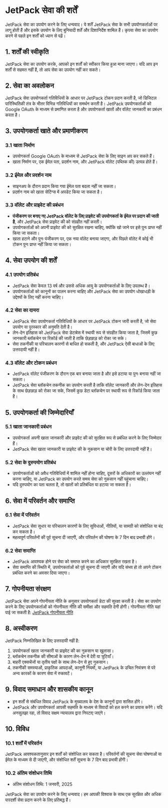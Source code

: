 # JetPack सेवा की शर्तें

JetPack सेवा का उपयोग करने के लिए धन्यवाद। ये शर्तें JetPack सेवा के सभी उपयोगकर्ताओं पर लागू होती हैं और इसके उपयोग के लिए बुनियादी शर्तें और दिशानिर्देश शामिल हैं। कृपया सेवा का उपयोग करने से पहले इन शर्तों को ध्यान से पढ़ें।

## 1. शर्तों की स्वीकृति
JetPack सेवा का उपयोग करके, आपको इन शर्तों को स्वीकार किया हुआ माना जाएगा। यदि आप इन शर्तों से सहमत नहीं हैं, तो आप सेवा का उपयोग नहीं कर सकते।

## 2. सेवा का अवलोकन
JetPack सेवा उपयोगकर्ता गतिविधियों के आधार पर JetPack टोकन प्रदान करती है, जो डिजिटल पारिस्थितिकी तंत्र के भीतर विभिन्न गतिविधियों का समर्थन करती है। JetPack उपयोगकर्ताओं को Google OAuth के माध्यम से प्रमाणित करता है और उपयोगकर्ता खातों और वॉलेट जानकारी का प्रबंधन करता है।

## 3. उपयोगकर्ता खाते और प्रमाणीकरण

### 3.1 खाता निर्माण
- उपयोगकर्ता Google OAuth के माध्यम से JetPack सेवा के लिए साइन अप कर सकते हैं।
- खाता निर्माण पर, एक ईमेल पता, प्रदर्शन नाम, और JetPack वॉलेट (पब्लिक की) उत्पन्न होते हैं।

### 3.2 ईमेल और प्रदर्शन नाम
- साइनअप के दौरान प्रदान किया गया ईमेल पता बदला नहीं जा सकता।
- प्रदर्शन नाम को खाता सेटिंग्स में अपडेट किया जा सकता है।

### 3.3 वॉलेट और प्राइवेट की प्रबंधन
- **पंजीकरण पर बनाए गए JetPack वॉलेट के लिए प्राइवेट की उपयोगकर्ता के ईमेल पर प्रदान की जाती है**, और JetPack सेवा प्राइवेट की को संग्रहीत नहीं करती।
- उपयोगकर्ताओं को अपनी प्राइवेट की को सुरक्षित रखना चाहिए, क्योंकि खो जाने पर इसे पुनः प्राप्त नहीं किया जा सकता।
- खाता हटाने और पुनः पंजीकरण पर, एक नया वॉलेट बनाया जाएगा, और पिछले वॉलेट में कोई भी टोकन पुनः प्राप्त नहीं किया जा सकता।

## 4. सेवा उपयोग की शर्तें

### 4.1 उपयोग प्रतिबंध
- JetPack सेवा केवल 13 वर्ष और उससे अधिक आयु के उपयोगकर्ताओं के लिए उपलब्ध है।
- उपयोगकर्ताओं को कानूनों का पालन करना चाहिए और JetPack सेवा का उपयोग धोखाधड़ी के उद्देश्यों के लिए नहीं करना चाहिए।

### 4.2 सेवा का दायरा
- JetPack सेवा उपयोगकर्ता गतिविधियों के आधार पर JetPack टोकन जारी करती है, जो सेवा उपयोग या पुरस्कार की अनुमति देती है।
- लेन-देन इतिहास को JetPack सेवा डेटाबेस में स्थायी रूप से संग्रहीत किया जाता है, जिसमें कुछ जानकारी ब्लॉकचेन पर रिकॉर्ड की जाती है ताकि छेड़छाड़ को रोका जा सके।
- सेवा तकनीकी या परिचालन कारणों से बाधित हो सकती है, और JetPack ऐसी बाधाओं के लिए उत्तरदायी नहीं है।

### 4.3 वॉलेट और टोकन प्रबंधन
- JetPack वॉलेट पंजीकरण के दौरान एक बार बनाया जाता है और इसे हटाया या पुनः बनाया नहीं जा सकता।
- JetPack सेवा ब्लॉकचेन तकनीक का उपयोग करती है ताकि वॉलेट जानकारी और लेन-देन इतिहास के साथ छेड़छाड़ को रोका जा सके, जिसमें कुछ डेटा ब्लॉकचेन पर स्थायी रूप से रिकॉर्ड किया जाता है।

## 5. उपयोगकर्ता की जिम्मेदारियाँ

### 5.1 खाता जानकारी प्रबंधन
- उपयोगकर्ता अपनी खाता जानकारी और प्राइवेट की को सुरक्षित रूप से प्रबंधित करने के लिए जिम्मेदार हैं।
- JetPack सेवा खाता जानकारी या प्राइवेट की के नुकसान या चोरी के लिए उत्तरदायी नहीं है।

### 5.2 सेवा के दुरुपयोग प्रतिबंध
- उपयोगकर्ताओं को अवैध गतिविधियों में शामिल नहीं होना चाहिए, दूसरों के अधिकारों का उल्लंघन नहीं करना चाहिए, या JetPack का उपयोग करते समय सेवा को नुकसान नहीं पहुंचाना चाहिए।
- यदि दुरुपयोग का पता चलता है, तो खातों को प्रतिबंधित या हटाया जा सकता है।

## 6. सेवा में परिवर्तन और समाप्ति

### 6.1 सेवा में परिवर्तन
- JetPack सेवा सुधार या परिचालन कारणों के लिए सुविधाओं, नीतियों, या सामग्री को संशोधित या बंद कर सकता है।
- महत्वपूर्ण परिवर्तनों की पूर्व सूचना दी जाएगी, और परिवर्तन की घोषणा के 7 दिन बाद प्रभावी होंगे।

### 6.2 सेवा समाप्ति
- JetPack आवश्यक होने पर सेवा को समाप्त करने का अधिकार सुरक्षित रखता है।
- सेवा समाप्ति की स्थिति में, उपयोगकर्ताओं को पूर्व सूचना दी जाएगी और यदि संभव हो तो अपने टोकन प्रबंधित करने का अवसर दिया जाएगा।

## 7. गोपनीयता संरक्षण
JetPack सेवा अपने गोपनीयता नीति के अनुसार उपयोगकर्ता डेटा की सुरक्षा करती है। सेवा का उपयोग करने के लिए उपयोगकर्ताओं को गोपनीयता नीति की समीक्षा और सहमति देनी होगी। गोपनीयता नीति यहां पाई जा सकती है: [JetPack गोपनीयता नीति](#)

## 8. अस्वीकरण
JetPack निम्नलिखित के लिए उत्तरदायी नहीं है:
1. उपयोगकर्ता खाता जानकारी या प्राइवेट की का नुकसान या खुलासा।
2. ब्लॉकचेन तकनीक की सीमाओं के कारण लेन-देन में देरी या त्रुटियाँ।
3. बाहरी एक्सचेंजों या तृतीय पक्षों के साथ लेन-देन से हुए नुकसान।
4. तकनीकी समस्याओं, प्राकृतिक आपदाओं, कानूनी नियमों, या JetPack के उचित नियंत्रण से परे अन्य कारकों के कारण सेवा में रुकावटें।

## 9. विवाद समाधान और शासकीय कानून
- इन शर्तों से संबंधित विवाद JetPack के मुख्यालय के देश के कानूनों द्वारा शासित होंगे।
- JetPack और उपयोगकर्ता आपसी सहमति के माध्यम से विवादों को हल करने का प्रयास करेंगे। यदि अनसुलझा रहा, तो विवाद सक्षम न्यायालय द्वारा निपटाए जाएंगे।

## 10. विविध

### 10.1 शर्तों में परिवर्तन
JetPack आवश्यकतानुसार इन शर्तों को संशोधित कर सकता है। परिवर्तनों की सूचना सेवा घोषणाओं या ईमेल के माध्यम से दी जाएगी, और संशोधित शर्तें सूचना के 7 दिन बाद प्रभावी होंगी।

### 10.2 अंतिम संशोधन तिथि
- अंतिम संशोधन तिथि: 1 जनवरी, 2025

JetPack सेवा का उपयोग करने के लिए धन्यवाद। हम आपकी विश्वास के साथ एक सुरक्षित और अधिक पारदर्शी सेवा प्रदान करने के लिए प्रतिबद्ध हैं।